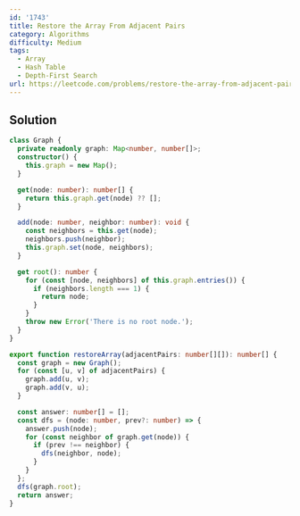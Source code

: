 ```yaml
---
id: '1743'
title: Restore the Array From Adjacent Pairs
category: Algorithms
difficulty: Medium
tags:
  - Array
  - Hash Table
  - Depth-First Search
url: https://leetcode.com/problems/restore-the-array-from-adjacent-pairs
---
```


## Solution

```typescript showLineNumbers
class Graph {
  private readonly graph: Map<number, number[]>;
  constructor() {
    this.graph = new Map();
  }

  get(node: number): number[] {
    return this.graph.get(node) ?? [];
  }

  add(node: number, neighbor: number): void {
    const neighbors = this.get(node);
    neighbors.push(neighbor);
    this.graph.set(node, neighbors);
  }

  get root(): number {
    for (const [node, neighbors] of this.graph.entries()) {
      if (neighbors.length === 1) {
        return node;
      }
    }
    throw new Error('There is no root node.');
  }
}

export function restoreArray(adjacentPairs: number[][]): number[] {
  const graph = new Graph();
  for (const [u, v] of adjacentPairs) {
    graph.add(u, v);
    graph.add(v, u);
  }

  const answer: number[] = [];
  const dfs = (node: number, prev?: number) => {
    answer.push(node);
    for (const neighbor of graph.get(node)) {
      if (prev !== neighbor) {
        dfs(neighbor, node);
      }
    }
  };
  dfs(graph.root);
  return answer;
}
```
